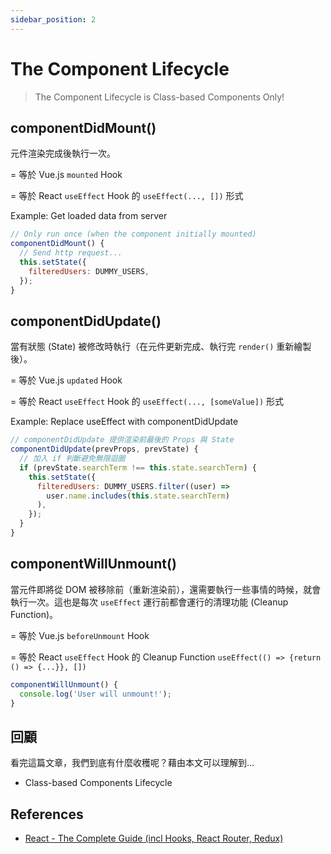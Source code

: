 ```yaml
---
sidebar_position: 2
---
```


# The Component Lifecycle

> The Component Lifecycle is Class-based Components Only!

## componentDidMount()

元件渲染完成後執行一次。

= 等於 Vue.js `mounted` Hook

= 等於 React `useEffect` Hook 的 `useEffect(..., [])` 形式

Example: Get loaded data from server

```jsx
// Only run once (when the component initially mounted)
componentDidMount() {
  // Send http request...
  this.setState({
    filteredUsers: DUMMY_USERS,
  });
}
```

## componentDidUpdate()

當有狀態 (State) 被修改時執行（在元件更新完成、執行完 `render()` 重新繪製後）。

= 等於 Vue.js `updated` Hook

= 等於 React `useEffect` Hook 的 `useEffect(..., [someValue])` 形式

Example: Replace useEffect with componentDidUpdate

```jsx
// componentDidUpdate 提供渲染前最後的 Props 與 State
componentDidUpdate(prevProps, prevState) {
  // 加入 if 判斷避免無限迴圈
  if (prevState.searchTerm !== this.state.searchTerm) {
    this.setState({
      filteredUsers: DUMMY_USERS.filter((user) =>
        user.name.includes(this.state.searchTerm)
      ),
    });
  }
}
```

## componentWillUnmount()

當元件即將從 DOM 被移除前（重新渲染前），還需要執行一些事情的時候，就會執行一次。這也是每次 `useEffect` 運行前都會運行的清理功能 (Cleanup Function)。

= 等於 Vue.js `beforeUnmount` Hook

= 等於 React `useEffect` Hook 的 Cleanup Function `useEffect(() => {return () => {...}}, [])`

```jsx
componentWillUnmount() {
  console.log('User will unmount!');
}
```

## 回顧

看完這篇文章，我們到底有什麼收穫呢？藉由本文可以理解到…

- Class-based Components Lifecycle

## References

- [React - The Complete Guide (incl Hooks, React Router, Redux)](https://www.udemy.com/course/react-the-complete-guide-incl-redux/)
